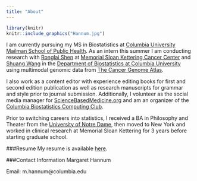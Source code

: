 ```yaml
---
title: "About"
---
```





```r
library(knitr)
knitr::include_graphics("Hannum.jpg")
```

I am currently pursuing my MS in Biostatistics at [Columbia University Mailman School of Public Health](https://www.mailman.columbia.edu/). As an intern this summer I am conducting research with [Ronglai Shen](https://www.mskcc.org/profile/ronglai-shen) at [Memorial Sloan Kettering Cancer Center](https://www.mskcc.org/) and [Shuang Wang](https://www.mailman.columbia.edu/people/our-faculty/sw2206) in the [Department of Biostatistics at Columbia University](https://www.mailman.columbia.edu/become-student/departments/biostatistics) using multimodal genomic data from [The Cancer Genome Atlas](https://cancergenome.nih.gov/).

I also work as a content editor with experience editing books for first and second edition publication as well as research manuscripts for grammar and style prior to journal submission. Additionally, I volunteer as the social media manager for [ScienceBasedMedicine.org](https://sciencebasedmedicine.org/) and am an organizer of the [Columbia Biostatistics Computing Club](https://columbia-computing-club.github.io/).

Prior to switching careers into statistics, I received a BA in Philosophy and Theater from the [University of Notre Dame](https://www.nd.edu/), then moved to New York and worked in clinical research at Memorial Sloan Kettering for 3 years before starting graduate school. 

###Resume
My resume is available <a href="Downloads/Hannum Resume 2017June06.pdf">here</a>.

###Contact Information
Margaret Hannum

Email: m.hannum@columbia.edu